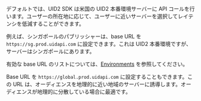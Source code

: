 デフォルトでは、UID2 SDK は米国の UID2 本番環境サーバーに API コールを行います。ユーザーの所在地に応じて、ユーザーに近いサーバーを選択してレイテンシを低減することができます。

例えば、シンガポールのパブリッシャーは、base URL を `https://sg.prod.uidapi.com` に設定できます。これは UID2 本番環境ですが、サーバーはシンガポールにあります。

有効な base URL のリストについては、[Environments](../getting-started/gs-environments) を参照してください。

Base URL を `https://global.prod.uidapi.com` に設定することもできます。この URL は、オーディエンスを地理的に近い地域のサーバーに誘導します。オーディエンスが地理的に分散している場合に最適です。
